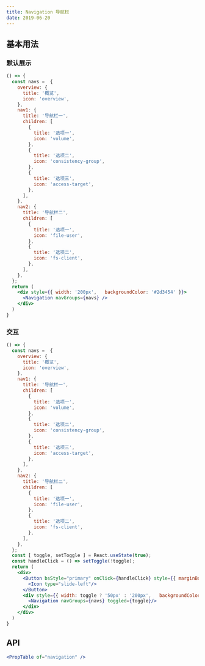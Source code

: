 ```yaml
---
title: Navigation 导航栏
date: 2019-06-20
---
```


## 基本用法
### 默认展示
```jsx
() => {
  const navs =  {
    overview: {
      title: '概览',
      icon: 'overview',
    },
    nav1: {
      title: '导航栏一',
      children: [
        {
          title: '选项一',
          icon: 'volume',
        },
        {
          title: '选项二',
          icon: 'consistency-group',
        },
        {
          title: '选项三',
          icon: 'access-target',
        },
      ],
    },
    nav2: {
      title: '导航栏二',
      children: [
        {
          title: '选项一',
          icon: 'file-user',
        },
        {
          title: '选项二',
          icon: 'fs-client',
        },
      ],
    },
  };
  return (
    <div style={{ width: '200px',   backgroundColor: '#2d3454' }}>
      <Navigation navGroups={navs} />
    </div>
  )
}
```

### 交互
```jsx
() => {
  const navs =  {
    overview: {
      title: '概览',
      icon: 'overview',
    },
    nav1: {
      title: '导航栏一',
      children: [
        {
          title: '选项一',
          icon: 'volume',
        },
        {
          title: '选项二',
          icon: 'consistency-group',
        },
        {
          title: '选项三',
          icon: 'access-target',
        },
      ],
    },
    nav2: {
      title: '导航栏二',
      children: [
        {
          title: '选项一',
          icon: 'file-user',
        },
        {
          title: '选项二',
          icon: 'fs-client',
        },
      ],
    },
  };
  const [ toggle, setToggle ] = React.useState(true);
  const handleClick = () => setToggle(!toggle);
  return (
    <div>
      <Button bsStyle="primary" onClick={handleClick} style={{ marginBottom: 8 }}>
        <Icon type="slide-left"/>
      </Button>
      <div style={{ width: toggle ? '50px' : '200px',   backgroundColor: '#2d3454' }}>
        <Navigation navGroups={navs} toggled={toggle}/>
      </div>
    </div>
  )
}
```

## API
```jsx previewOnly
<PropTable of="navigation" />
```